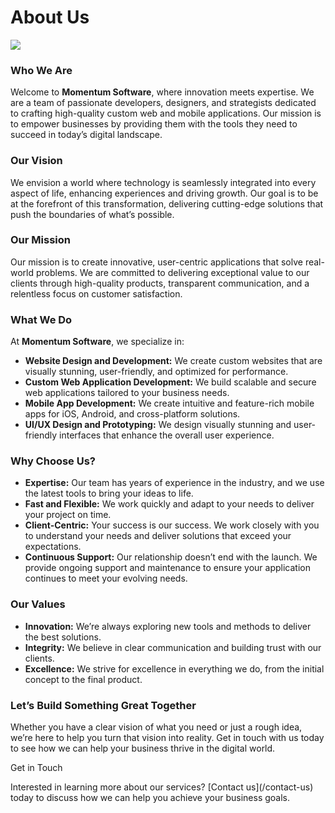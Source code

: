 
# About Us

<Image src={image} className="rounded-lg" />

### Who We Are

Welcome to **Momentum Software**, where innovation meets expertise. We are a
team of passionate developers, designers, and strategists dedicated to crafting
high-quality custom web and mobile applications. Our mission is to empower
businesses by providing them with the tools they need to succeed in today’s
digital landscape.

### Our Vision

We envision a world where technology is seamlessly integrated into every aspect
of life, enhancing experiences and driving growth. Our goal is to be at the
forefront of this transformation, delivering cutting-edge solutions that push
the boundaries of what’s possible.

### Our Mission

Our mission is to create innovative, user-centric applications that solve
real-world problems. We are committed to delivering exceptional value to our
clients through high-quality products, transparent communication, and a
relentless focus on customer satisfaction.

### What We Do

At **Momentum Software**, we specialize in:

-   **Website Design and Development:** We create custom websites that are
    visually stunning, user-friendly, and optimized for performance.
-   **Custom Web Application Development:** We build scalable and secure web
    applications tailored to your business needs.
-   **Mobile App Development:** We create intuitive and feature-rich mobile apps
    for iOS, Android, and cross-platform solutions.
-   **UI/UX Design and Prototyping:** We design visually stunning and
    user-friendly interfaces that enhance the overall user experience.

### Why Choose Us?

-   **Expertise:** Our team has years of experience in the industry, and we use
    the latest tools to bring your ideas to life.
-   **Fast and Flexible:** We work quickly and adapt to your needs to deliver
    your project on time.
-   **Client-Centric:** Your success is our success. We work closely with you to
    understand your needs and deliver solutions that exceed your expectations.
-   **Continuous Support:** Our relationship doesn’t end with the launch. We
    provide ongoing support and maintenance to ensure your application continues
    to meet your evolving needs.

### Our Values

-   **Innovation:** We’re always exploring new tools and methods to deliver the
    best solutions.
-   **Integrity:** We believe in clear communication and building trust with our
    clients.
-   **Excellence:** We strive for excellence in everything we do, from the
    initial concept to the final product.

### Let’s Build Something Great Together

Whether you have a clear vision of what you need or just a rough idea, we’re
here to help you turn that vision into reality. Get in touch with us today to
see how we can help your business thrive in the digital world.

<div className="mt-10 bg-gray-200 p-4 rounded-lg">
    <div className="text-2xl font-bold mb-4 mt-4">Get in Touch</div>
    <p className="text-gray-600">
        Interested in learning more about our services? [Contact
        us](/contact-us) today to discuss how we can help you achieve your
        business goals.
    </p>
</div>

